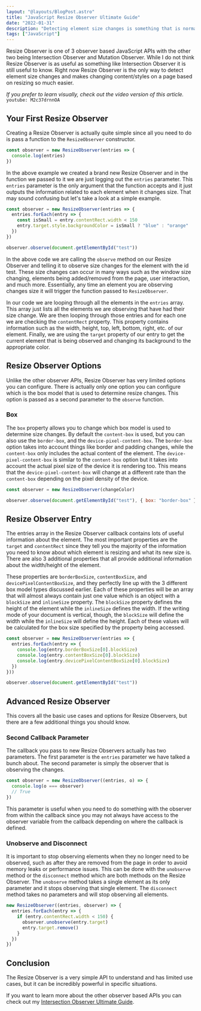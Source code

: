 ```yaml
---
layout: "@layouts/BlogPost.astro"
title: "JavaScript Resize Observer Ultimate Guide"
date: "2022-01-31"
description: "Detecting element size changes is something that is normally difficult to do, but with resize observer it is incredibly easy."
tags: ["JavaScript"]
---
```


Resize Observer is one of 3 observer based JavaScript APIs with the other two being Intersection Observer and Mutation Observer. While I do not think Resize Observer is as useful as something like Intersection Observer it is still useful to know. Right now Resize Observer is the only way to detect element size changes and makes changing content/styles on a page based on resizing so much easier.

_If you prefer to learn visually, check out the video version of this article._
`youtube: M2c37drnnOA`

## Your First Resize Observer

Creating a Resize Observer is actually quite simple since all you need to do is pass a function to the `ResizeObserver` constructor.

```js
const observer = new ResizeObserver(entries => {
  console.log(entries)
})
```

In the above example we created a brand new Resize Observer and in the function we passed to it we are just logging out the `entries` parameter. This `entries` parameter is the only argument that the function accepts and it just outputs the information related to each element when it changes size. That may sound confusing but let's take a look at a simple example.

```js {2-5,8}
const observer = new ResizeObserver(entries => {
  entries.forEach(entry => {
    const isSmall = entry.contentRect.width < 150
    entry.target.style.backgroundColor = isSmall ? "blue" : "orange"
  })
})

observer.observe(document.getElementById("test"))
```

In the above code we are calling the `observe` method on our Resize Observer and telling it to observe size changes for the element with the id test. These size changes can occur in many ways such as the window size changing, elements being added/removed from the page, user interaction, and much more. Essentially, any time an element you are observing changes size it will trigger the function passed to `ResizeObserver`.

In our code we are looping through all the elements in the `entries` array. This array just lists all the elements we are observing that have had their size change. We are then looping through those entries and for each one we are checking the `contentRect` property. This property contains information such as the width, height, top, left, bottom, right, etc. of our element. Finally, we are using the `target` property of our entry to get the current element that is being observed and changing its background to the appropriate color.

## Resize Observer Options

Unlike the other observer APIs, Resize Observer has very limited options you can configure. There is actually only one option you can configure which is the box model that is used to determine resize changes. This option is passed as a second parameter to the `observe` function.

### Box

The `box` property allows you to change which box model is used to determine size changes. By default the `content-box` is used, but you can also use the `border-box`, and the `device-pixel-content-box`. The `border-box` option takes into account things like border and padding changes, while the `content-box` only includes the actual content of the element. The `device-pixel-content-box` is similar to the `content-box` option but it takes into account the actual pixel size of the device it is rendering too. This means that the `device-pixel-content-box` will change at a different rate than the `content-box` depending on the pixel density of the device.

```js {3}
const observer = new ResizeObserver(changeColor)

observer.observe(document.getElementById("test"), { box: "border-box" })
```

## Resize Observer Entry

The entries array in the Resize Observer callback contains lots of useful information about the element. The most important properties are the `target` and `contentRect` since they tell you the majority of the information you need to know about which element is resizing and what its new size is. There are also 3 additional properties that all provide additional information about the width/height of the element.

These properties are `borderBoxSize`, `contentBoxSize`, and `devicePixelContentBoxSize`, and they perfectly line up with the 3 different box model types discussed earlier. Each of these properties will be an array that will almost always contain just one value which is an object with a `blockSize` and `inlineSize` property. The `blockSize` property defines the height of the element while the `inlineSize` defines the width. If the writing mode of your document is vertical, though, the `blockSize` will define the width while the `inlineSize` will define the height. Each of these values will be calculated for the box size specified by the property being accessed.

```js {3-5}
const observer = new ResizeObserver(entries => {
  entries.forEach(entry => {
    console.log(entry.borderBoxSize[0].blockSize)
    console.log(entry.contentBoxSize[0].blockSize)
    console.log(entry.devicePixelContentBoxSize[0].blockSize)
  })
}))

observer.observe(document.getElementById("test"))
```

## Advanced Resize Observer

This covers all the basic use cases and options for Resize Observers, but there are a few additional things you should know.

### Second Callback Parameter

The callback you pass to new Resize Observers actually has two parameters. The first parameter is the `entries` parameter we have talked a bunch about. The second parameter is simply the observer that is observing the changes.

```js {2}
const observer = new ResizeObserver((entries, o) => {
  console.log(o === observer)
  // True
})
```

This parameter is useful when you need to do something with the observer from within the callback since you may not always have access to the observer variable from the callback depending on where the callback is defined.

### Unobserve and Disconnect

It is important to stop observing elements when they no longer need to be observed, such as after they are removed from the page in order to avoid memory leaks or performance issues. This can be done with the `unobserve` method or the `disconnect` method which are both methods on the Resize Observer. The `unobserve` method takes a single element as its only parameter and it stops observing that single element. The `disconnect` method takes no parameters and will stop observing all elements.

```js {5}
new ResizeObserver((entries, observer) => {
  entries.forEach(entry => {
    if (entry.contentRect.width < 150) {
      observer.unobserve(entry.target)
      entry.target.remove()
    }
  })
})
```

## Conclusion

The Resize Observer is a very simple API to understand and has limited use cases, but it can be incredibly powerful in specific situations.

If you want to learn more about the other observer based APIs you can check out my [Intersection Observer Ultimate Guide](/2022-01/intersection-observer).
